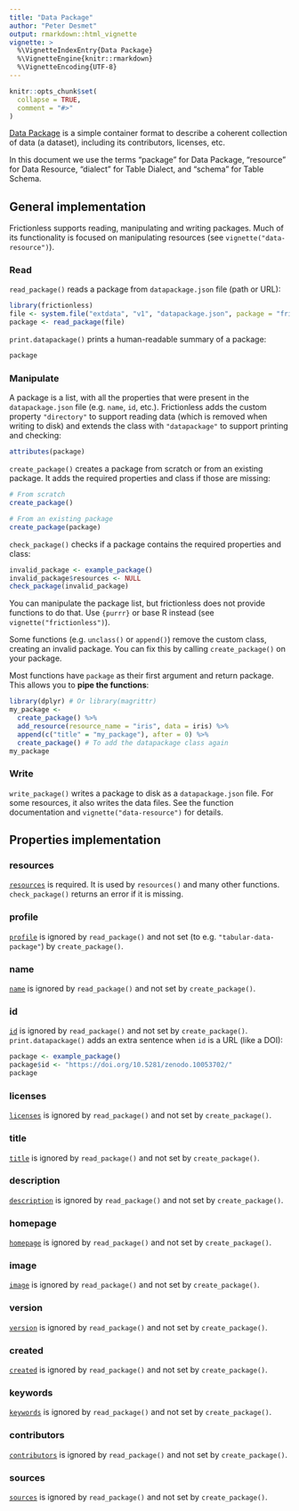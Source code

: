 ```yaml
---
title: "Data Package"
author: "Peter Desmet"
output: rmarkdown::html_vignette
vignette: >
  %\VignetteIndexEntry{Data Package}
  %\VignetteEngine{knitr::rmarkdown}
  %\VignetteEncoding{UTF-8}
---
```


```r
knitr::opts_chunk$set(
  collapse = TRUE,
  comment = "#>"
)
```

[Data Package](https://specs.frictionlessdata.io/data-package/) is a simple container format to describe a coherent collection of data (a dataset), including its contributors, licenses, etc.

::: {.callout-info}
In this document we use the terms "package" for Data Package, "resource" for Data Resource, "dialect" for Table Dialect, and "schema" for Table Schema.
:::

## General implementation

Frictionless supports reading, manipulating and writing packages. Much of its functionality is focused on manipulating resources (see `vignette("data-resource")`).

### Read

`read_package()` reads a package from `datapackage.json` file (path or URL):

```r
library(frictionless)
file <- system.file("extdata", "v1", "datapackage.json", package = "frictionless")
package <- read_package(file)
```

`print.datapackage()` prints a human-readable summary of a package:

```r
package
```

### Manipulate

A package is a list, with all the properties that were present in the `datapackage.json` file (e.g. `name`, `id`, etc.). Frictionless adds the custom property `"directory"` to support reading data (which is removed when writing to disk) and extends the class with `"datapackage"` to support printing and checking:

```r
attributes(package)
```

`create_package()` creates a package from scratch or from an existing package. It adds the required properties and class if those are missing:

```r
# From scratch
create_package()

# From an existing package
create_package(package)
```

`check_package()` checks if a package contains the required properties and class:

```r
invalid_package <- example_package()
invalid_package$resources <- NULL
check_package(invalid_package)
```

You can manipulate the package list, but frictionless does not provide functions to do that. Use `{purrr}` or base R instead (see `vignette("frictionless")`).

::: {.callout-warning}
Some functions (e.g. `unclass()` or `append()`) remove the custom class, creating an invalid package. You can fix this by calling `create_package()` on your package.
:::

Most functions have `package` as their first argument and return package. This allows you to **pipe the functions**:

```r
library(dplyr) # Or library(magrittr)
my_package <-
  create_package() %>%
  add_resource(resource_name = "iris", data = iris) %>%
  append(c("title" = "my_package"), after = 0) %>%
  create_package() # To add the datapackage class again
my_package
```

### Write

`write_package()` writes a package to disk as a `datapackage.json` file. For some resources, it also writes the data files. See the function documentation and `vignette("data-resource")` for details.

## Properties implementation

### resources

[`resources`](https://specs.frictionlessdata.io/data-package/#resource-information) is required. It is used by `resources()` and many other functions. `check_package()` returns an error if it is missing.

<!-- ### $schema -->

### profile

[`profile`](https://specs.frictionlessdata.io/data-package/#profile) is ignored by `read_package()` and not set (to e.g. `"tabular-data-package"`) by `create_package()`.

### name

[`name`](https://specs.frictionlessdata.io/data-package/#name) is ignored by `read_package()` and not set by `create_package()`.

### id

[`id`](https://specs.frictionlessdata.io/data-package/#id) is ignored by `read_package()` and not set by `create_package()`. `print.datapackage()` adds an extra sentence when `id` is a URL (like a DOI):

```r
package <- example_package()
package$id <- "https://doi.org/10.5281/zenodo.10053702/"
package
```

### licenses

[`licenses`](https://specs.frictionlessdata.io/data-package/#licenses) is ignored by `read_package()` and not set by `create_package()`.

### title

[`title`](https://specs.frictionlessdata.io/data-package/#title) is ignored by `read_package()` and not set by `create_package()`.

### description

[`description`](https://specs.frictionlessdata.io/data-package/#description) is ignored by `read_package()` and not set by `create_package()`.

### homepage

[`homepage`](https://specs.frictionlessdata.io/data-package/#homepage) is ignored by `read_package()` and not set by `create_package()`.

### image

[`image`](https://specs.frictionlessdata.io/data-package/#image) is ignored by `read_package()` and not set by `create_package()`.

### version

[`version`](https://specs.frictionlessdata.io/data-package/#version) is ignored by `read_package()` and not set by `create_package()`.

### created

[`created`](https://specs.frictionlessdata.io/data-package/#created) is ignored by `read_package()` and not set by `create_package()`.

### keywords

[`keywords`](https://specs.frictionlessdata.io/data-package/#keywords) is ignored by `read_package()` and not set by `create_package()`.

### contributors

[`contributors`](https://specs.frictionlessdata.io/data-package/#contributors) is ignored by `read_package()` and not set by `create_package()`.

### sources

[`sources`](https://specs.frictionlessdata.io/data-package/#sources) is ignored by `read_package()` and not set by `create_package()`.
